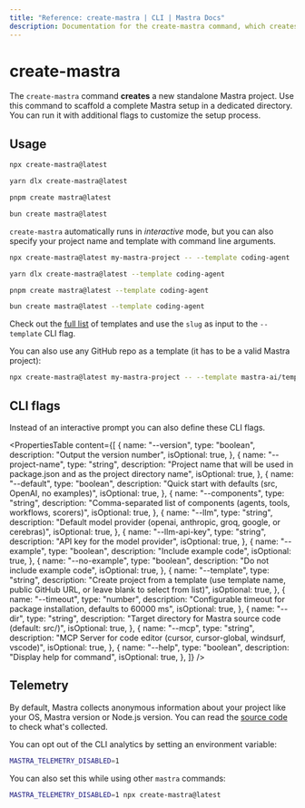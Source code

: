 ```yaml
---
title: "Reference: create-mastra | CLI | Mastra Docs"
description: Documentation for the create-mastra command, which creates a new Mastra project with interactive setup options.
---
```



# create-mastra

The `create-mastra` command **creates** a new standalone Mastra project. Use this command to scaffold a complete Mastra setup in a dedicated directory. You can run it with additional flags to customize the setup process.

## Usage

<Tabs>
<TabItem value="npm" label="npm">

```bash copy
npx create-mastra@latest
```

</TabItem>
<TabItem value="yarn" label="yarn">

```bash copy
yarn dlx create-mastra@latest
```

</TabItem>
<TabItem value="pnpm" label="pnpm">

```bash copy
pnpm create mastra@latest
```

</TabItem>
<TabItem value="bun" label="bun">

```bash copy
bun create mastra@latest
```

</TabItem>
</Tabs>

`create-mastra` automatically runs in _interactive_ mode, but you can also specify your project name and template with command line arguments.

<Tabs>
<TabItem value="npm" label="npm">

```bash copy
npx create-mastra@latest my-mastra-project -- --template coding-agent
```

</TabItem>
<TabItem value="yarn" label="yarn">

```bash copy
yarn dlx create-mastra@latest --template coding-agent
```

</TabItem>
<TabItem value="pnpm" label="pnpm">

```bash copy
pnpm create mastra@latest --template coding-agent
```

</TabItem>
<TabItem value="bun" label="bun">

```bash copy
bun create mastra@latest --template coding-agent
```

</TabItem>
</Tabs>

Check out the [full list](https://mastra.ai/api/templates.json) of templates and use the `slug` as input to the `--template` CLI flag.

You can also use any GitHub repo as a template (it has to be a valid Mastra project):

```bash
npx create-mastra@latest my-mastra-project -- --template mastra-ai/template-coding-agent
```

## CLI flags

Instead of an interactive prompt you can also define these CLI flags.

<PropertiesTable
  content={[
    {
      name: "--version",
      type: "boolean",
      description: "Output the version number",
      isOptional: true,
    },
    {
      name: "--project-name",
      type: "string",
      description:
        "Project name that will be used in package.json and as the project directory name",
      isOptional: true,
    },
    {
      name: "--default",
      type: "boolean",
      description: "Quick start with defaults (src, OpenAI, no examples)",
      isOptional: true,
    },
    {
      name: "--components",
      type: "string",
      description:
        "Comma-separated list of components (agents, tools, workflows, scorers)",
      isOptional: true,
    },
    {
      name: "--llm",
      type: "string",
      description:
        "Default model provider (openai, anthropic, groq, google, or cerebras)",
      isOptional: true,
    },
    {
      name: "--llm-api-key",
      type: "string",
      description: "API key for the model provider",
      isOptional: true,
    },
    {
      name: "--example",
      type: "boolean",
      description: "Include example code",
      isOptional: true,
    },
    {
      name: "--no-example",
      type: "boolean",
      description: "Do not include example code",
      isOptional: true,
    },
    {
      name: "--template",
      type: "string",
      description:
        "Create project from a template (use template name, public GitHub URL, or leave blank to select from list)",
      isOptional: true,
    },
    {
      name: "--timeout",
      type: "number",
      description:
        "Configurable timeout for package installation, defaults to 60000 ms",
      isOptional: true,
    },
    {
      name: "--dir",
      type: "string",
      description: "Target directory for Mastra source code (default: src/)",
      isOptional: true,
    },
    {
      name: "--mcp",
      type: "string",
      description:
        "MCP Server for code editor (cursor, cursor-global, windsurf, vscode)",
      isOptional: true,
    },
    {
      name: "--help",
      type: "boolean",
      description: "Display help for command",
      isOptional: true,
    },
  ]}
/>

## Telemetry

By default, Mastra collects anonymous information about your project like your OS, Mastra version or Node.js version. You can read the [source code](https://github.com/mastra-ai/mastra/blob/main/packages/cli/src/analytics/index.ts) to check what's collected.

You can opt out of the CLI analytics by setting an environment variable:

```bash copy
MASTRA_TELEMETRY_DISABLED=1
```

You can also set this while using other `mastra` commands:

```bash copy
MASTRA_TELEMETRY_DISABLED=1 npx create-mastra@latest
```
